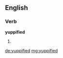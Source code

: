 ==English==

===Verb===
'''yuppified'''

# {{en-past of|yuppify}}

[[de:yuppified]]
[[mg:yuppified]]